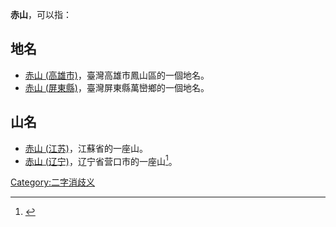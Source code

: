'''赤山'''，可以指：

==地名==
*[[赤山_(高雄市)|赤山 (高雄市)]]，臺灣高雄市鳳山區的一個地名。
*[[赤山_(屏東縣)|赤山 (屏東縣)]]，臺灣屏東縣萬巒鄉的一個地名。

==山名==
*[[赤山_(江苏)|赤山 (江苏)]]，江蘇省的一座山。
*[[赤山_(辽宁)|赤山 (辽宁)]]，辽宁省营口市的一座山<ref>{{Cite web |url = http://www.yingkou.gov.cn/005/005002/005002002/20190513/8eba145d-7df3-4cfb-bf95-c7437a55e6c7.html |title = 赤山风景旅游区 |publisher = [[营口市人民政府|营口市人民政府]] |date = 2019-05-13 |language = zh-cn |accessdate = 2020-09-04 }}</ref>。

{{disambig}}
[[Category:二字消歧义|Category:二字消歧义]]